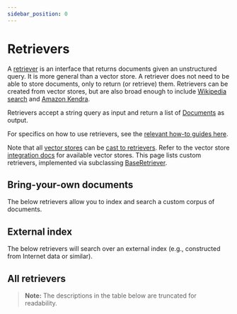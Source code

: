 ```yaml
---
sidebar_position: 0
---
```



# Retrievers

A [retriever](/oss/concepts/retrievers) is an interface that returns documents given an unstructured query.
It is more general than a vector store.
A retriever does not need to be able to store documents, only to return (or retrieve) them.
Retrievers can be created from vector stores, but are also broad enough to include [Wikipedia search](/oss/integrations/retrievers/wikipedia/) and [Amazon Kendra](/oss/integrations/retrievers/amazon_kendra_retriever/).

Retrievers accept a string query as input and return a list of [Documents](https://python.langchain.com/api_reference/core/documents/langchain_core.documents.base.Document.html) as output.

For specifics on how to use retrievers, see the [relevant how-to guides here](/oss/how-to/#retrievers).

Note that all [vector stores](/oss/concepts/vectorstores) can be [cast to retrievers](/oss/how-to/vectorstore_retriever/).
Refer to the vector store [integration docs](/oss/integrations/vectorstores/) for available vector stores.
This page lists custom retrievers, implemented via subclassing [BaseRetriever](/oss/how-to/custom_retriever/).

## Bring-your-own documents

The below retrievers allow you to index and search a custom corpus of documents.

<CategoryTable category="document_retrievers" />

## External index

The below retrievers will search over an external index (e.g., constructed from Internet data or similar).

<CategoryTable category="external_retrievers" />

## All retrievers

> **Note:** The descriptions in the table below are truncated for readability.

<IndexTable />
